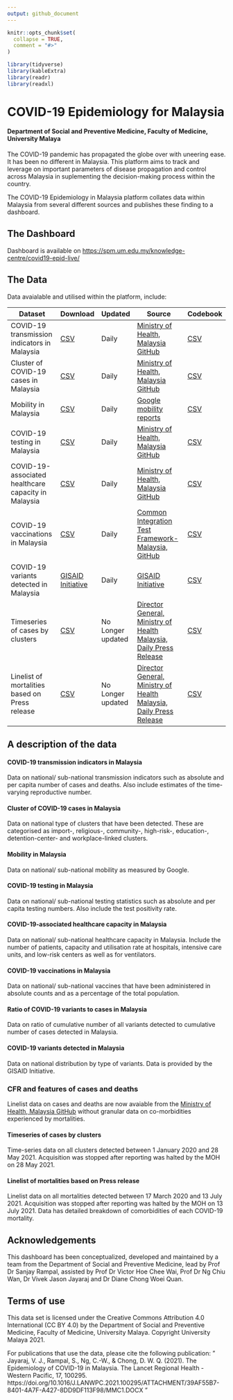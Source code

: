 ```yaml
---
output: github_document
---
```


<!-- README.md is generated from README.Rmd. Please edit that file -->

```r
knitr::opts_chunk$set(
  collapse = TRUE,
  comment = "#>"
)

library(tidyverse)
library(kableExtra)
library(readr)
library(readxl)
```

# COVID-19 Epidemiology for Malaysia
#### Department of Social and Preventive Medicine, Faculty of Medicine, University Malaya
<!-- badges: start -->
<!-- badges: end -->

The COVID-19 pandemic has propagated the globe over with uneering ease. It has been no different in Malaysia. This platform aims to track and leverage on important parameters of disease propagation and control across Malaysia in suplementing the decision-making process within the country.

The COVID-19 Epidemiology in Malaysia platform collates data within Malaysia from several different sources and publishes these finding to a dashboard.

## The Dashboard
Dashboard is available on <https://spm.um.edu.my/knowledge-centre/covid19-epid-live/>


## The Data
Data avaialable and utilised within the platform, include:


| Dataset                                             | Download | Updated           | Source                                                              | Codebook |
|-----------------------------------------------------|----------|-------------------|---------------------------------------------------------------------|----------|
| COVID-19 transmission indicators in Malaysia        | [CSV](https://raw.githubusercontent.com/spm-um/c19-epi-4msia/main/data/transmission.csv)    | Daily             | [Ministry of Health, Malaysia GitHub](https://github.com/MoH-Malaysia/covid19-public)                                 | [CSV](https://raw.githubusercontent.com/spm-um/c19-epi-4msia/main/data/codebook/codebook_dynamic.csv)      |
| Cluster of COVID-19 cases in Malaysia               | [CSV](https://raw.githubusercontent.com/spm-um/c19-epi-4msia/main/data/cluster.csv)        | Daily             | [Ministry of Health, Malaysia GitHub](https://github.com/MoH-Malaysia/covid19-public)                                | [CSV](https://raw.githubusercontent.com/spm-um/c19-epi-4msia/main/data/codebook/codebook_dynamic.csv)       |
| Mobility in Malaysia                                | [CSV](https://raw.githubusercontent.com/spm-um/c19-epi-4msia/main/data/mobility.csv)        | Daily             | [Google mobility reports](https://www.google.com/covid19/mobility/)                                             | [CSV](https://raw.githubusercontent.com/spm-um/c19-epi-4msia/main/data/codebook/codebook_dynamic.csv)       |
| COVID-19 testing in Malaysia                        | [CSV](https://raw.githubusercontent.com/spm-um/c19-epi-4msia/main/data/testing.csv)        | Daily             | [Ministry of Health, Malaysia GitHub](https://github.com/MoH-Malaysia/covid19-public)                                 | [CSV](https://raw.githubusercontent.com/spm-um/c19-epi-4msia/main/data/codebook/codebook_dynamic.csv)       |
| COVID-19-associated healthcare capacity in Malaysia | [CSV](https://raw.githubusercontent.com/spm-um/c19-epi-4msia/main/data/capacity.csv)        | Daily             | [Ministry of Health, Malaysia GitHub](https://github.com/MoH-Malaysia/covid19-public)                                 | [CSV](https://raw.githubusercontent.com/spm-um/c19-epi-4msia/main/data/codebook/codebook_dynamic.csv)       |
| COVID-19 vaccinations in Malaysia                   | [CSV](https://raw.githubusercontent.com/spm-um/c19-epi-4msia/main/data/vaccination.csv)        | Daily             | [Common Integration Test Framework-Malaysia, GitHub](https://github.com/CITF-Malaysia/citf-public)                  | [CSV](https://raw.githubusercontent.com/spm-um/c19-epi-4msia/main/data/codebook/codebook_dynamic.csv)       |
| COVID-19 variants detected in Malaysia              | [GISAID Initiative](https://www.gisaid.org/)        | Daily | [GISAID Initiative](https://www.gisaid.org/) | [CSV](https://raw.githubusercontent.com/spm-um/c19-epi-4msia/main/data/codebook/codebook_dynamic.csv)       |
| Timeseries of cases by clusters                     | [CSV](https://raw.githubusercontent.com/spm-um/c19-epi-4msia/main/data/static/cluster_timeseries.csv)        | No Longer updated | [Director General, Ministry  of Health Malaysia, Daily Press Release](https://kpkesihatan.com/) | [CSV](https://raw.githubusercontent.com/spm-um/c19-epi-4msia/main/data/codebook/codebook_static_cluster.csv)       |
| Linelist of mortalities based on Press release      | [CSV](https://raw.githubusercontent.com/spm-um/c19-epi-4msia/main/data/static/mortalities.csv)        | No Longer updated | [Director General, Ministry  of Health Malaysia, Daily Press Release](https://kpkesihatan.com/) | [CSV](https://raw.githubusercontent.com/spm-um/c19-epi-4msia/main/data/codebook/codebook_static_mortalities.csv)       |

## A description of the data
#### COVID-19 transmission indicators in Malaysia
Data on national/ sub-national transmission indicators such as absolute and per capita number of cases and deaths. Also include estimates of the time-varying reproductive number.

#### Cluster of COVID-19 cases in Malaysia
Data on national type of clusters that have been detected. These are categorised as import-, religious-, community-, high-risk-, education-, detention-center- and workplace-linked clusters.

#### Mobility in Malaysia
Data on national/ sub-national mobility as measured by Google.

#### COVID-19 testing in Malaysia
Data on national/ sub-national testing statistics such as absolute and per capita testing numbers. Also include the test positivity rate.

#### COVID-19-associated healthcare capacity in Malaysia
Data on national/ sub-national healthcare capacity in Malaysia. Include the number of patients, capacity and utilisation rate at hospitals, intensive care units, and low-risk centers as well as for ventilators.

#### COVID-19 vaccinations in Malaysia
Data on national/ sub-national vaccines that have been administered in absolute counts and as a percentage of the total population.

#### Ratio of COVID-19 variants to cases in Malaysia
Data on ratio of cumulative number of all variants detected to cumulative number of cases detected in Malaysia.

#### COVID-19 variants detected in Malaysia
Data on national distribution by type of variants. Data is provided by the GISAID Initiative.

### CFR and features of cases and deaths
Linelist data on cases and deaths are now avaiable from the  [Ministry of Health, Malaysia GitHub](https://github.com/MoH-Malaysia/covid19-public) without granular data on co-morbidities experienced by mortalities.

#### Timeseries of cases by clusters 
Time-series data on all clusters detected between 1 January 2020 and 28 May 2021. Acquisition was stopped after reporting was halted by the MOH on 28 May 2021.

#### Linelist of mortalities based on Press release
Linelist data on all mortalities detected between 17 March 2020 and 13 July 2021.  Acquisition was stopped after reporting was halted by the MOH on 13 July 2021. Data has detailed breakdown of comorbidities of each COVID-19 mortality.

## Acknowledgements
This dashboard has been conceptualized, developed and maintained by a team from the Department of Social and Preventive Medicine, lead by Prof Dr Sanjay Rampal, assisted by Prof Dr Victor Hoe Chee Wai, Prof Dr Ng Chiu Wan, Dr Vivek Jason Jayaraj and Dr Diane Chong Woei Quan.

## Terms of use
This data set is licensed under the Creative Commons Attribution 4.0 International (CC BY 4.0) by the Department of Social and Preventive Medicine, Faculty of Medicine, University Malaya. Copyright University Malaya 2021.

For publications that use the data, please cite the following publication: " Jayaraj, V. J., Rampal, S., Ng, C.-W., & Chong, D. W. Q. (2021). The Epidemiology of COVID-19 in Malaysia. The Lancet Regional Health - Western Pacific, 17, 100295. https://doi.org/10.1016/J.LANWPC.2021.100295/ATTACHMENT/39AF55B7-8401-4A7F-A427-8DD9DF113F98/MMC1.DOCX "

